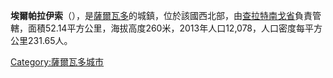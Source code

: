 {{Coord|14|6|N|89|4|W|display=title}}

'''埃爾帕拉伊索'''（{{lang-es|El Paraíso}}），是[[薩爾瓦多|薩爾瓦多]]的城鎮，位於該國西北部，由[[查拉特南戈省|查拉特南戈省]]負責管轄，面積52.14平方公里，海拔高度260米，2013年人口12,078，人口密度每平方公里231.65人。

{{ElSalvador-geo-stub}}
[[Category:薩爾瓦多城市|Category:薩爾瓦多城市]]